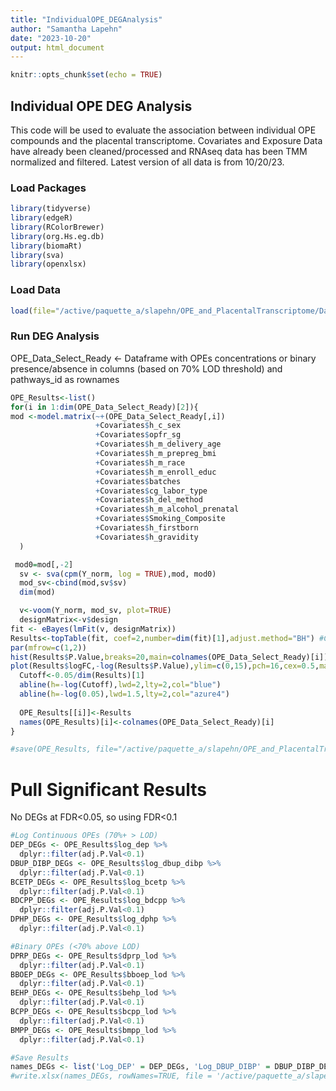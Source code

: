```yaml
---
title: "IndividualOPE_DEGAnalysis"
author: "Samantha Lapehn"
date: "2023-10-20"
output: html_document
---
```


```r
knitr::opts_chunk$set(echo = TRUE)
```

## Individual OPE DEG Analysis

This code will be used to evaluate the association between individual OPE compounds and the placental transcriptome. Covariates and Exposure Data have already been cleaned/processed and RNAseq data has been TMM normalized and filtered. Latest version of all data is from 10/20/23. 

### Load Packages
```r
library(tidyverse)
library(edgeR)
library(RColorBrewer)
library(org.Hs.eg.db)
library(biomaRt)
library(sva)
library(openxlsx)
```

### Load Data
```r
load(file="/active/paquette_a/slapehn/OPE_and_PlacentalTranscriptome/Data/FilteredNormalizedData_102023.RData")
```

### Run DEG Analysis
OPE_Data_Select_Ready <- Dataframe with OPEs concentrations or binary presence/absence in columns (based on 70% LOD threshold) and pathways_id as rownames
```r
OPE_Results<-list()
for(i in 1:dim(OPE_Data_Select_Ready)[2]){
mod <-model.matrix(~+(OPE_Data_Select_Ready[,i])
                   +Covariates$h_c_sex
                   +Covariates$opfr_sg
                   +Covariates$h_m_delivery_age
                   +Covariates$h_m_prepreg_bmi
                   +Covariates$h_m_race
                   +Covariates$h_m_enroll_educ
                   +Covariates$batches
                   +Covariates$cg_labor_type
                   +Covariates$h_del_method
                   +Covariates$h_m_alcohol_prenatal
                   +Covariates$Smoking_Composite
                   +Covariates$h_firstborn
                   +Covariates$h_gravidity
  )

 mod0=mod[,-2]
  sv <- sva(cpm(Y_norm, log = TRUE),mod, mod0)
  mod_sv<-cbind(mod,sv$sv)
  dim(mod)

  v<-voom(Y_norm, mod_sv, plot=TRUE) 
  designMatrix<-v$design
fit <- eBayes(lmFit(v, designMatrix))
Results<-topTable(fit, coef=2,number=dim(fit)[1],adjust.method="BH") #Coefficent 2 is the OPE
par(mfrow=c(1,2))
hist(Results$P.Value,breaks=20,main=colnames(OPE_Data_Select_Ready)[i])
plot(Results$logFC,-log(Results$P.Value),ylim=c(0,15),pch=16,cex=0.5,main=colnames(OPE_Data_Select_Ready)[i],ylab="Log P Value",xlab="logFC")
  Cutoff<-0.05/dim(Results)[1]
  abline(h=-log(Cutoff),lwd=2,lty=2,col="blue")
  abline(h=-log(0.05),lwd=1.5,lty=2,col="azure4")
  
  OPE_Results[[i]]<-Results
  names(OPE_Results)[i]<-colnames(OPE_Data_Select_Ready)[i]
}

#save(OPE_Results, file="/active/paquette_a/slapehn/OPE_and_PlacentalTranscriptome/Results/Gene Results/OPE_Results_CombinedModel_102523.Rdata")


```


# Pull Significant Results
No DEGs at FDR<0.05, so using FDR<0.1
```r
#Log Continuous OPEs (70%+ > LOD)
DEP_DEGs <- OPE_Results$log_dep %>%
  dplyr::filter(adj.P.Val<0.1)
DBUP_DIBP_DEGs <- OPE_Results$log_dbup_dibp %>%
  dplyr::filter(adj.P.Val<0.1)
BCETP_DEGs <- OPE_Results$log_bcetp %>%
  dplyr::filter(adj.P.Val<0.1)
BDCPP_DEGs <- OPE_Results$log_bdcpp %>%
  dplyr::filter(adj.P.Val<0.1)
DPHP_DEGs <- OPE_Results$log_dphp %>%
  dplyr::filter(adj.P.Val<0.1)

#Binary OPEs (<70% above LOD)
DPRP_DEGs <- OPE_Results$dprp_lod %>%
  dplyr::filter(adj.P.Val<0.1)
BBOEP_DEGs <- OPE_Results$bboep_lod %>%
  dplyr::filter(adj.P.Val<0.1)
BEHP_DEGs <- OPE_Results$behp_lod %>%
  dplyr::filter(adj.P.Val<0.1)
BCPP_DEGs <- OPE_Results$bcpp_lod %>%
  dplyr::filter(adj.P.Val<0.1)
BMPP_DEGs <- OPE_Results$bmpp_lod %>%
  dplyr::filter(adj.P.Val<0.1)

#Save Results
names_DEGs <- list('Log_DEP' = DEP_DEGs, 'Log_DBUP_DIBP' = DBUP_DIBP_DEGs, 'Log_BCETP' = BCETP_DEGs, 'Log_BDCPP' = BDCPP_DEGs, 'Log_DPHP' = DPHP_DEGs, 'Binary_DPRP' = DPRP_DEGs, 'Binary_BEHP'= BEHP_DEGs, 'Binary_BBOEP' = BBOEP_DEGs, 'Binary_BCPP'=BCPP_DEGs, 'Binary_BMPP'=BMPP_DEGs)
#write.xlsx(names_DEGs, rowNames=TRUE, file = '/active/paquette_a/slapehn/OPE_and_PlacentalTranscriptome/Results/Gene Results/CombinedModelDEGs_102523.xlsx')
```
